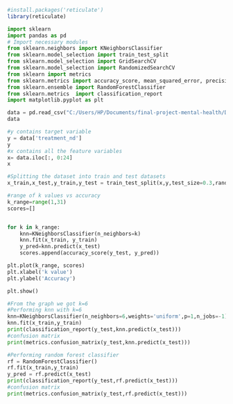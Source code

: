 

```r
#install.packages('reticulate')
library(reticulate)
```

```python
import sklearn
import pandas as pd
# Import necessary modules
from sklearn.neighbors import KNeighborsClassifier
from sklearn.model_selection import train_test_split
from sklearn.model_selection import GridSearchCV
from sklearn.model_selection import RandomizedSearchCV
from sklearn import metrics
from sklearn.metrics import accuracy_score, mean_squared_error, precision_recall_curve
from sklearn.ensemble import RandomForestClassifier
from sklearn.metrics  import classification_report
import matplotlib.pyplot as plt
```



```python
data = pd.read_csv("C:/Users/HP/Documents/final-project-mental-health/Data/Label_encoded.csv")
data
```



```python
#y contains target variable
y = data['treatment_nd']
y
#x contains all the feature variables
x= data.iloc[:, 0:24]
x
```

```python
#Splitting the dataset into train and test datasets
x_train,x_test,y_train,y_test = train_test_split(x,y,test_size=0.3,random_state=0)
```


```python
#range of k values vs accuracy
k_range=range(1,31)
scores=[]


for k in k_range:
    knn=KNeighborsClassifier(n_neighbors=k)
    knn.fit(x_train, y_train)
    y_pred=knn.predict(x_test)
    scores.append(accuracy_score(y_test, y_pred))

plt.plot(k_range, scores)
plt.xlabel('k value')
plt.ylabel('Accuracy')

plt.show()
```


```python
#From the graph we got k=6
#Performing knn with k=6
knn=KNeighborsClassifier(n_neighbors=6,weights='uniform',p=1,n_jobs=-1)
knn.fit(x_train,y_train)
print(classification_report(y_test,knn.predict(x_test)))
#confusion matrix
print(metrics.confusion_matrix(y_test,knn.predict(x_test)))
```


```python
#Performing random forest classifier
rf = RandomForestClassifier()
rf.fit(x_train,y_train)
y_pred = rf.predict(x_test)
print(classification_report(y_test,rf.predict(x_test)))
#confusion matrix
print(metrics.confusion_matrix(y_test,rf.predict(x_test)))
```



